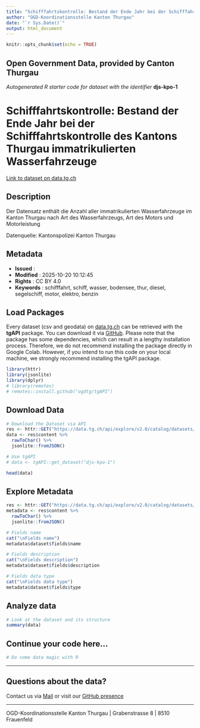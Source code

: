 ```yaml
---
title: "Schifffahrtskontrolle: Bestand der Ende Jahr bei der Schifffahrtskontrolle des Kantons Thurgau immatrikulierten Wasserfahrzeuge"
author: "OGD-Koordinationsstelle Kanton Thurgau"
date: "`r Sys.Date()`"
output: html_document
---
```


```r
knitr::opts_chunk$set(echo = TRUE)
```

## Open Government Data, provided by **Canton Thurgau**
*Autogenerated R starter code for dataset with the identifier* **djs-kpo-1**


# **Schifffahrtskontrolle: Bestand der Ende Jahr bei der Schifffahrtskontrolle des Kantons Thurgau immatrikulierten Wasserfahrzeuge**

[Link to dataset on data.tg.ch](https://data.tg.ch/explore/dataset/djs-kpo-1/information/)

## Description

<p>Der Datensatz enthält die Anzahl aller immatrikulierten Wasserfahrzeuge im Kanton Thurgau nach Art des Wasserfahrzeugs, Art des Motors und Motorleistung</p><p></p><p>Datenquelle: Kantonspolizei Kanton Thurgau</p>

## Metadata

- **Issued**                   : 
- **Modified**                 : 2025-10-20 10:12:45
- **Rights**                   : CC BY 4.0
- **Keywords**                 : schifffahrt, schiff, wasser, bodensee, thur, diesel, segelschiff, motor, elektro, benzin

## Load Packages

Every dataset (csv and geodata) on [data.tg.ch](https://data.tg.ch/pages/start/) can be retrieved with the **tgAPI** package. You can download it via [GitHub](https://github.com/ogdtg/tgAPI). Please note that the package has some dependencies, which can result in a lengthy installation process. Therefore, we do not recommend installing the package directly in Google Colab. However, if you intend to run this code on your local machine, we strongly recommend installing the tgAPI package.

```r
library(httr)
library(jsonlite)
library(dplyr)
# library(remotes)
# remotes::install.github("ogdtg/tgAPI")

```


## Download Data


```r
# Download the Dataset via API
res <- httr::GET("https://data.tg.ch/api/explore/v2.0/catalog/datasets/djs-kpo-1/exports/json")
data <- res$content %>%
  rawToChar() %>%
  jsonlite::fromJSON()

# Use tgAPI
# data <- tgAPI::get_dataset("djs-kpo-1")

head(data)

```


## Explore Metadata

```r

res <- httr::GET("https://data.tg.ch/api/explore/v2.0/catalog/datasets/djs-kpo-1")
metadata <- res$content %>%
  rawToChar() %>%
  jsonlite::fromJSON()

# Fields name
cat("\nFields name")
metadata$dataset$fields$name

# Fields description
cat("\nFields description")
metadata$dataset$fields$description

# Fields data type
cat("\nFields data type")
metadata$dataset$fields$type

```


## Analyze data

```r

# Look at the dataset and its structure
summary(data)

```


## Continue your code here...


```r
# Do some data magic with R
```

------------------------------------------------------------------------

## Questions about the data?

Contact us via [Mail](mailto:ogd@tg.ch) or visit our [GitHub presence](https://github.com/ogdtg)


------------------------------------------------------------------------

OGD-Koordinationsstelle Kanton Thurgau | Grabenstrasse 8 | 8510 Frauenfeld
